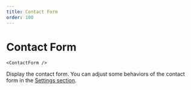```yaml
---
title: Contact Form
order: 100
---
```

# Contact Form

```
<ContactForm />
```
Display the contact form. You can adjust some behaviors of the contact form in the [Settings section](/gently-hugged/contents/settings/contact-form-settings/).